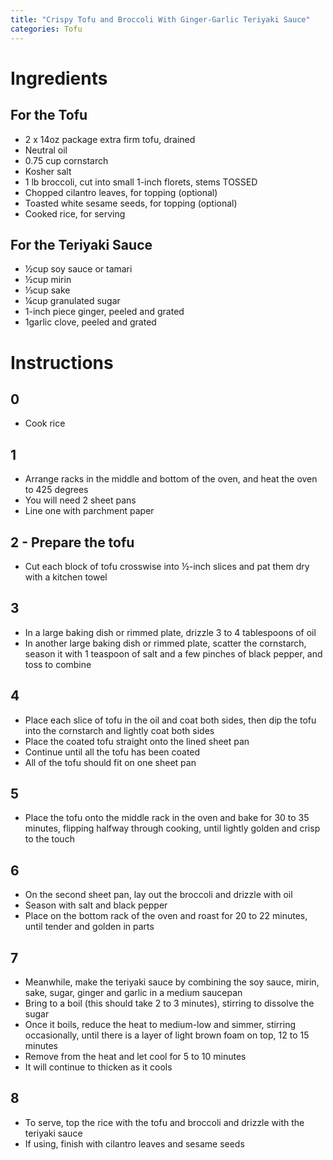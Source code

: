 ```yaml
---
title: "Crispy Tofu and Broccoli With Ginger-Garlic Teriyaki Sauce"
categories: Tofu
---
```


# Ingredients
## For the Tofu
- 2 x 14oz package extra firm tofu, drained
- Neutral oil
- 0.75 cup cornstarch
- Kosher salt
- 1 lb broccoli, cut into small 1-inch florets, stems TOSSED
- Chopped cilantro leaves, for topping (optional)
- Toasted white sesame seeds, for topping (optional)
- Cooked rice, for serving

## For the Teriyaki Sauce
- ½cup soy sauce or tamari
- ½cup mirin
- ⅓cup sake
- ¼cup granulated sugar
- 1-inch piece ginger, peeled and grated
- 1garlic clove, peeled and grated

# Instructions
## 0
- Cook rice

## 1
- Arrange racks in the middle and bottom of the oven, and heat the oven to 425 degrees
- You will need 2 sheet pans
- Line one with parchment paper

## 2 - Prepare the tofu
- Cut each block of tofu crosswise into ½-inch slices and pat them dry with a kitchen towel

## 3
- In a large baking dish or rimmed plate, drizzle 3 to 4 tablespoons of oil
- In another large baking dish or rimmed plate, scatter the cornstarch, season it with 1 teaspoon of salt and a few pinches of black pepper, and toss to combine

## 4
- Place each slice of tofu in the oil and coat both sides, then dip the tofu into the cornstarch and lightly coat both sides
- Place the coated tofu straight onto the lined sheet pan
- Continue until all the tofu has been coated
- All of the tofu should fit on one sheet pan

## 5
- Place the tofu onto the middle rack in the oven and bake for 30 to 35 minutes, flipping halfway through cooking, until lightly golden and crisp to the touch

## 6
- On the second sheet pan, lay out the broccoli and drizzle with oil
- Season with salt and black pepper
- Place on the bottom rack of the oven and roast for 20 to 22 minutes, until tender and golden in parts

## 7
- Meanwhile, make the teriyaki sauce by combining the soy sauce, mirin, sake, sugar, ginger and garlic in a medium saucepan
- Bring to a boil (this should take 2 to 3 minutes), stirring to dissolve the sugar
- Once it boils, reduce the heat to medium-low and simmer, stirring occasionally, until there is a layer of light brown foam on top, 12 to 15 minutes
- Remove from the heat and let cool for 5 to 10 minutes
- It will continue to thicken as it cools

## 8
- To serve, top the rice with the tofu and broccoli and drizzle with the teriyaki sauce
- If using, finish with cilantro leaves and sesame seeds

